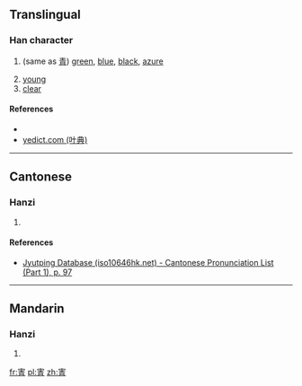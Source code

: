 ==Translingual==

===Han character===
{{Han char|rn=40|rad=宀|as=08|sn=11|four=|canj=JQMB|ids=⿱宀青}}

# {{context|classical|lang=zh}} (same as [[青]]) [[green]], [[blue]], [[black]], [[azure]]
# [[young]]
# [[clear]]

====References====
* {{Han ref|kx=0288.170|dkj=07211|dj=0571.060|hdz=20936.050|uh=5BC8|ud=23496}}
*[http://yedict.com/htm/5B/5BC8.htm yedict.com (叶典)]

----

==Cantonese==

===Hanzi===
{{yue-hanzi|jyut=[[cing1]]|y=ching1}}

# {{defn|lang=yue|sort=宀08}}

====References====
* [http://www.iso10646hk.net/jp/document/download.jsp Jyutping Database (iso10646hk.net) - Cantonese Pronunciation List (Part 1), p. 97]

----

==Mandarin==

===Hanzi===
{{cmn-hanzi|pin=[[qīng]] ([[qing1]])|wg=ch'ing<sup>1</sup>}}

# {{defn|lang=cmn|sort=宀08}}

[[fr:寈]]
[[pl:寈]]
[[zh:寈]]